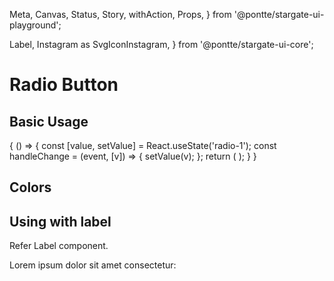   Meta,
  Canvas,
  Status,
  Story,
  withAction,
  Props,
} from '@pontte/stargate-ui-playground';

  Label,
  Instagram as SvgIconInstagram,
} from '@pontte/stargate-ui-core';


<Meta title="Core/Form Elements/Radio" component={Radio} />

# Radio Button

<Status type="rc" />

## Basic Usage

<Canvas>
  <Story name="Basic Usage" parameters={{
    jest: ['Radio.spec.jsx'],
  }}>
    {
      () => {
        const [value, setValue] = React.useState('radio-1');
        const handleChange = (event, [v]) => {
          setValue(v);
        };
        return (
          <RadioGroup
            name="radion-group-1"
            value={value}
            onChange={handleChange}
          >
            <Radio
              label="Radio"
              value="radio-1"
            />
            <Radio
              label="Radio"
              value="radio-2"
            />
            <Radio
              label="Radio disabled"
              disabled
              value="radio-3"
            />
            <Radio
              label="Radio readonly"
              disabled
              value="radio-4"
            />
          </RadioGroup>
        );
      }
    }
  </Story>
</Canvas>

<Props component={Radio} />

## Colors

<Canvas>
  <Story name="Colors">
    <Radio
      label="Success color"
      color="success"
      checked
    />
    <Radio
      label="Warning color"
      color="warning"
      checked
    />
    <Radio
      label="Error color"
      color="error"
      checked
    />
    <Radio
      label="Info color"
      color="info"
      checked
    />
  </Story>
</Canvas>

## Using with label

Refer Label component.

<Canvas>
  <Story name="Using with label">
    <Label>Lorem ipsum dolor sit amet consectetur:</Label>
    <RadioGroup
      name="radion-group-1"
      value="radio-1"
    >
      <Radio
        label="Option 1"
        value="radio-1"
      />
      <Radio
        label="Option 2"
        value="radio-2"
      />
    </RadioGroup>
  </Story>
</Canvas>
